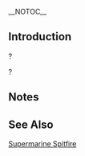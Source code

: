 __NOTOC__ <!--- NOTOC is like super optional --->
{{EquipmentInfo|250}} <!--- Equip ID is usually optional too --->

==Introduction==
? <!--- for Japanese Introduction --->

? <!--- for English Introduction --->

==Notes==
<!--- Stuff like How to Obtain --->
<!--- Also it being a lanking/event reward --->

<!--- ==Fit Bonuses== --->
<!--- They go well as subpages, and get called it as {{:OS2U/Bonuses}} for example --->

<!--- == Akashi's Improvement Arsenal == --->
<!--- Highly cursed table that's partially optional since many equips are unimprovable --->

<!---==Trivia== --->
<!--- *Something cool goes here. --->
<!--- *Most equips don't have this. --->

==See Also==
[[wikipedia:Supermarine_Spitfire|Supermarine Spitfire]] <!--- Wikipedia link won't be a wrong thing to add --->
{{Equipmentlist}}
<!---[[Category:Equipment]]--->
<!---[[Category:SomethingElse]]--->
<!--- I comment out categories so that they don't mess with actual wiki pages, but otherwise these shouldn't be commented--->